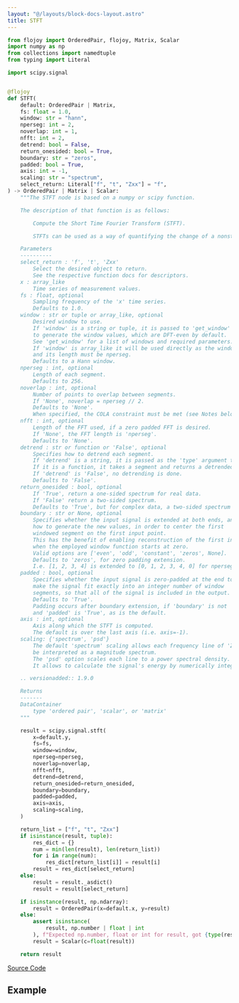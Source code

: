 ```yaml
---
layout: "@/layouts/block-docs-layout.astro"
title: STFT
---
```



<PythonDocsDisplay docstring={docstring} />

```python
from flojoy import OrderedPair, flojoy, Matrix, Scalar
import numpy as np
from collections import namedtuple
from typing import Literal

import scipy.signal


@flojoy
def STFT(
    default: OrderedPair | Matrix,
    fs: float = 1.0,
    window: str = "hann",
    nperseg: int = 2,
    noverlap: int = 1,
    nfft: int = 2,
    detrend: bool = False,
    return_onesided: bool = True,
    boundary: str = "zeros",
    padded: bool = True,
    axis: int = -1,
    scaling: str = "spectrum",
    select_return: Literal["f", "t", "Zxx"] = "f",
) -> OrderedPair | Matrix | Scalar:
    """The STFT node is based on a numpy or scipy function.

    The description of that function is as follows:

        Compute the Short Time Fourier Transform (STFT).

        STFTs can be used as a way of quantifying the change of a nonstationary signal's frequency and phase content over time.

    Parameters
    ----------
    select_return : 'f', 't', 'Zxx'
        Select the desired object to return.
        See the respective function docs for descriptors.
    x : array_like
        Time series of measurement values.
    fs : float, optional
        Sampling frequency of the 'x' time series.
        Defaults to 1.0.
    window : str or tuple or array_like, optional
        Desired window to use.
        If 'window' is a string or tuple, it is passed to 'get_window'
        to generate the window values, which are DFT-even by default.
        See 'get_window' for a list of windows and required parameters.
        If 'window' is array_like it will be used directly as the window
        and its length must be nperseg.
        Defaults to a Hann window.
    nperseg : int, optional
        Length of each segment.
        Defaults to 256.
    noverlap : int, optional
        Number of points to overlap between segments.
        If 'None', noverlap = nperseg // 2.
        Defaults to 'None'.
        When specified, the COLA constraint must be met (see Notes below).
    nfft : int, optional
        Length of the FFT used, if a zero padded FFT is desired.
        If 'None', the FFT length is 'nperseg'.
        Defaults to 'None'.
    detrend : str or function or 'False', optional
        Specifies how to detrend each segment.
        If 'detrend' is a string, it is passed as the 'type' argument to the 'detrend' function.
        If it is a function, it takes a segment and returns a detrended segment.
        If 'detrend' is 'False', no detrending is done.
        Defaults to 'False'.
    return_onesided : bool, optional
        If 'True', return a one-sided spectrum for real data.
        If 'False' return a two-sided spectrum.
        Defaults to 'True', but for complex data, a two-sided spectrum is always returned.
    boundary : str or None, optional
        Specifies whether the input signal is extended at both ends, and
        how to generate the new values, in order to center the first
        windowed segment on the first input point.
        This has the benefit of enabling reconstruction of the first input point
        when the employed window function starts at zero.
        Valid options are ['even', 'odd', 'constant', 'zeros', None].
        Defaults to 'zeros', for zero padding extension.
        I.e. [1, 2, 3, 4] is extended to [0, 1, 2, 3, 4, 0] for nperseg=3.
    padded : bool, optional
        Specifies whether the input signal is zero-padded at the end to
        make the signal fit exactly into an integer number of window
        segments, so that all of the signal is included in the output.
        Defaults to 'True'.
        Padding occurs after boundary extension, if 'boundary' is not 'None',
        and 'padded' is 'True', as is the default.
    axis : int, optional
        Axis along which the STFT is computed.
        The default is over the last axis (i.e. axis=-1).
    scaling: {'spectrum', 'psd'}
        The default 'spectrum' scaling allows each frequency line of 'Zxx' to
        be interpreted as a magnitude spectrum.
        The 'psd' option scales each line to a power spectral density.
        It allows to calculate the signal's energy by numerically integrating over abs(Zxx)**2.

    .. versionadded:: 1.9.0

    Returns
    -------
    DataContainer
        type 'ordered pair', 'scalar', or 'matrix'
    """

    result = scipy.signal.stft(
        x=default.y,
        fs=fs,
        window=window,
        nperseg=nperseg,
        noverlap=noverlap,
        nfft=nfft,
        detrend=detrend,
        return_onesided=return_onesided,
        boundary=boundary,
        padded=padded,
        axis=axis,
        scaling=scaling,
    )

    return_list = ["f", "t", "Zxx"]
    if isinstance(result, tuple):
        res_dict = {}
        num = min(len(result), len(return_list))
        for i in range(num):
            res_dict[return_list[i]] = result[i]
        result = res_dict[select_return]
    else:
        result = result._asdict()
        result = result[select_return]

    if isinstance(result, np.ndarray):
        result = OrderedPair(x=default.x, y=result)
    else:
        assert isinstance(
            result, np.number | float | int
        ), f"Expected np.number, float or int for result, got {type(result)}"
        result = Scalar(c=float(result))

    return result

```

[Source Code](https://github.com/flojoy-ai/blocks/blob/main/blocks/SCIPY/SIGNAL/STFT/STFT.py)

## Example
